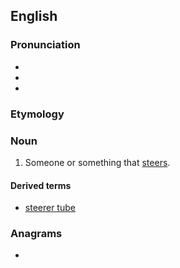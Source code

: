 ==English==

===Pronunciation===
* {{IPA|/ˈstɪəɹə(ɹ)/|lang=en}}
* {{rhymes|ɪəɹə(ɹ)|lang=en}}
* {{rhymes|ɪɹə(ɹ)|lang=en}}

===Etymology===
{{suffix|en|steer|er}}

===Noun===
{{en-noun}}

# Someone or something that [[steers]].

====Derived terms====
* [[steerer tube]]

===Anagrams===
* {{anagrams|en|tererés|tererês}}